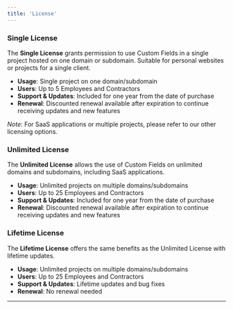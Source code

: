 ```yaml
---
title: 'License'
---
```


### Single License

The **Single License** grants permission to use Custom Fields in a single project hosted on one domain or subdomain.
Suitable for personal websites or projects for a single client.

- **Usage**: Single project on one domain/subdomain
- **Users**: Up to 5 Employees and Contractors
- **Support & Updates**: Included for one year from the date of purchase
- **Renewal**: Discounted renewal available after expiration to continue receiving updates and new features

*Note*: For SaaS applications or multiple projects, please refer to our other licensing options.

### Unlimited License

The **Unlimited License** allows the use of Custom Fields on unlimited domains and subdomains, including SaaS
applications.

- **Usage**: Unlimited projects on multiple domains/subdomains
- **Users**: Up to 25 Employees and Contractors
- **Support & Updates**: Included for one year from the date of purchase
- **Renewal**: Discounted renewal available after expiration to continue receiving updates and new features

### Lifetime License

The **Lifetime License** offers the same benefits as the Unlimited License with lifetime updates.

- **Usage**: Unlimited projects on multiple domains/subdomains
- **Users**: Up to 25 Employees and Contractors
- **Support & Updates**: Lifetime updates and bug fixes
- **Renewal**: No renewal needed

---